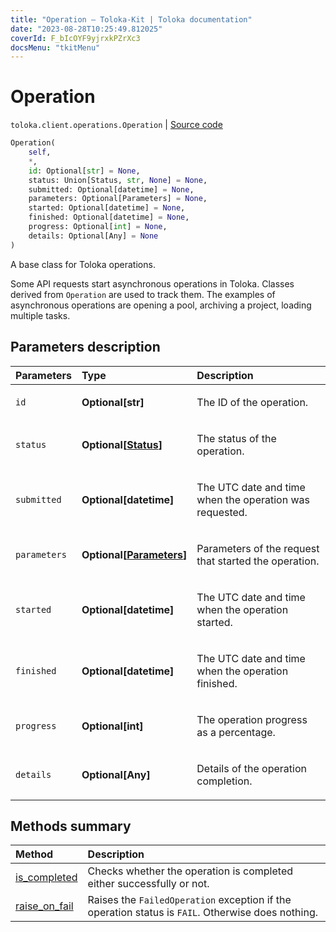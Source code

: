```yaml
---
title: "Operation — Toloka-Kit | Toloka documentation"
date: "2023-08-28T10:25:49.812025"
coverId: F_bIcOYF9yjrxkPZrXc3
docsMenu: "tkitMenu"
---
```


# Operation

`toloka.client.operations.Operation` | [Source code](https://github.com/Toloka/toloka-kit/blob/v1.2.1/src/client/operations.py#L51)

```python
Operation(
    self,
    *,
    id: Optional[str] = None,
    status: Union[Status, str, None] = None,
    submitted: Optional[datetime] = None,
    parameters: Optional[Parameters] = None,
    started: Optional[datetime] = None,
    finished: Optional[datetime] = None,
    progress: Optional[int] = None,
    details: Optional[Any] = None
)
```

A base class for Toloka operations.

Some API requests start asynchronous operations in Toloka. Classes derived from `Operation` are used to track them.
The examples of asynchronous operations are opening a pool, archiving a project, loading multiple tasks.

## Parameters description

| Parameters | Type | Description |
| :----------| :----| :-----------|
`id`|**Optional\[str\]**|<p>The ID of the operation.</p>
`status`|**Optional\[[Status](/docs/toloka-kit/reference/toloka.client.operations.Operation.Status)\]**|<p>The status of the operation.</p>
`submitted`|**Optional\[datetime\]**|<p>The UTC date and time when the operation was requested.</p>
`parameters`|**Optional\[[Parameters](/docs/toloka-kit/reference/toloka.client.operations.Operation.Parameters)\]**|<p>Parameters of the request that started the operation.</p>
`started`|**Optional\[datetime\]**|<p>The UTC date and time when the operation started.</p>
`finished`|**Optional\[datetime\]**|<p>The UTC date and time when the operation finished.</p>
`progress`|**Optional\[int\]**|<p>The operation progress as a percentage.</p>
`details`|**Optional\[Any\]**|<p>Details of the operation completion.</p>

## Methods summary

| Method | Description |
| :------| :-----------|
[is_completed](/docs/toloka-kit/reference/toloka.client.operations.Operation.is_completed)| Checks whether the operation is completed either successfully or not.
[raise_on_fail](/docs/toloka-kit/reference/toloka.client.operations.Operation.raise_on_fail)| Raises the `FailedOperation` exception if the operation status is `FAIL`. Otherwise does nothing.